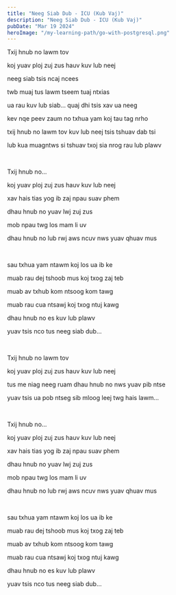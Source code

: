 ```yaml
---
title: "Neeg Siab Dub - ICU (Kub Vaj)"
description: "Neeg Siab Dub - ICU (Kub Vaj)"
pubDate: "Mar 19 2024"
heroImage: "/my-learning-path/go-with-postgresql.png"
---
```


Txij hnub no lawm tov

koj yuav ploj zuj zus hauv kuv lub neej

neeg siab tsis ncaj ncees

twb muaj tus lawm tseem tuaj ntxias

ua rau kuv lub siab... quaj dhi tsis xav ua neeg

kev nqe peev zaum no txhua yam koj tau tag nrho

txij hnub no lawm tov kuv lub neej tsis tshuav dab tsi

lub kua muagntws si tshuav txoj sia nrog rau lub plawv

<br />

Txij hnub no...

koj yuav ploj zuj zus hauv kuv lub neej

xav hais tias yog ib zaj npau suav phem

dhau hnub no yuav lwj zuj zus

mob npau twg los mam li uv

dhau hnub no lub rwj aws ncuv nws yuav qhuav mus

<br />

sau txhua yam ntawm koj los ua ib ke

muab rau dej tshoob mus koj txog zaj teb

muab av txhub kom ntsoog kom tawg

muab rau cua ntsawj koj txog ntuj kawg

dhau hnub no es kuv lub plawv

yuav tsis nco tus neeg siab dub...

<br />

Txij hnub no lawm tov

koj yuav ploj zuj zus hauv kuv lub neej

tus me niag neeg ruam dhau hnub no nws yuav pib ntse

yuav tsis ua pob ntseg sib mloog leej twg hais lawm...

<br />

Txij hnub no...

koj yuav ploj zuj zus hauv kuv lub neej

xav hais tias yog ib zaj npau suav phem

dhau hnub no yuav lwj zuj zus

mob npau twg los mam li uv

dhau hnub no lub rwj aws ncuv nws yuav qhuav mus

<br />

sau txhua yam ntawm koj los ua ib ke

muab rau dej tshoob mus koj txog zaj teb

muab av txhub kom ntsoog kom tawg

muab rau cua ntsawj koj txog ntuj kawg

dhau hnub no es kuv lub plawv

yuav tsis nco tus neeg siab dub...
